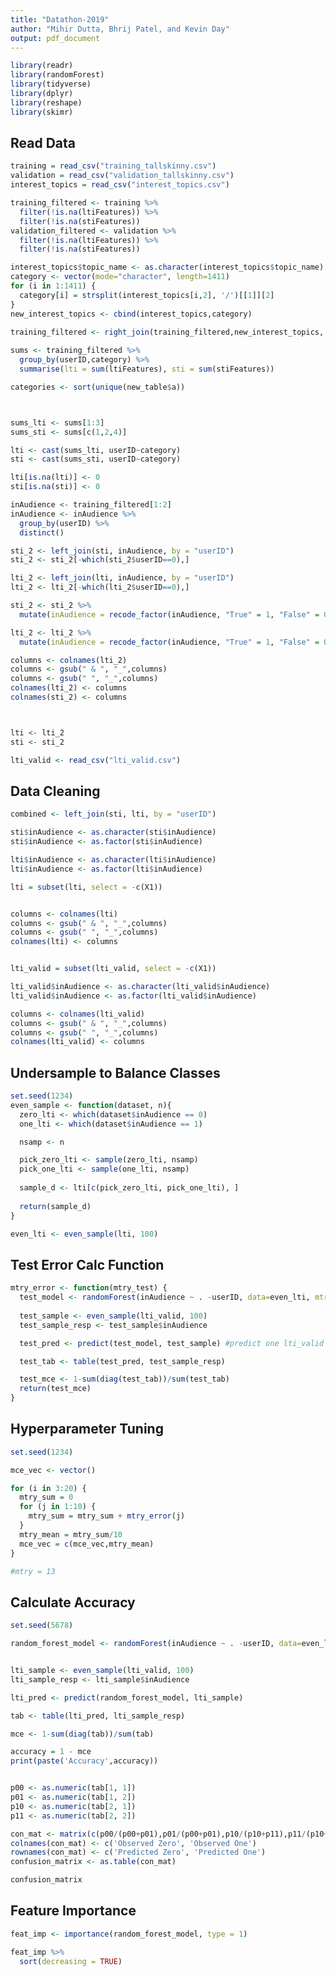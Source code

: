 ```yaml
---
title: "Datathon-2019"
author: "Mihir Dutta, Bhrij Patel, and Kevin Day"
output: pdf_document
---
```


```r
library(readr)
library(randomForest)
library(tidyverse)
library(dplyr)
library(reshape)
library(skimr)
```

## Read Data

```r
training = read_csv("training_tallskinny.csv")
validation = read_csv("validation_tallskinny.csv")
interest_topics = read_csv("interest_topics.csv")

training_filtered <- training %>%
  filter(!is.na(ltiFeatures)) %>%
  filter(!is.na(stiFeatures))
validation_filtered <- validation %>%
  filter(!is.na(ltiFeatures)) %>%
  filter(!is.na(stiFeatures))

interest_topics$topic_name <- as.character(interest_topics$topic_name)
category <- vector(mode="character", length=1411)
for (i in 1:1411) {
  category[i] = strsplit(interest_topics[i,2], '/')[[1]][2]
} 
new_interest_topics <- cbind(interest_topics,category)

training_filtered <- right_join(training_filtered,new_interest_topics, by = "topic_id")
  
sums <- training_filtered %>%
  group_by(userID,category) %>%
  summarise(lti = sum(ltiFeatures), sti = sum(stiFeatures))

categories <- sort(unique(new_table$a))



sums_lti <- sums[1:3]
sums_sti <- sums[c(1,2,4)]

lti <- cast(sums_lti, userID~category)
sti <- cast(sums_sti, userID~category)

lti[is.na(lti)] <- 0
sti[is.na(sti)] <- 0

inAudience <- training_filtered[1:2]
inAudience <- inAudience %>%
  group_by(userID) %>%
  distinct()

sti_2 <- left_join(sti, inAudience, by = "userID")
sti_2 <- sti_2[-which(sti_2$userID==0),]

lti_2 <- left_join(lti, inAudience, by = "userID")
lti_2 <- lti_2[-which(lti_2$userID==0),]

sti_2 <- sti_2 %>%
  mutate(inAudience = recode_factor(inAudience, "True" = 1, "False" = 0))

lti_2 <- lti_2 %>%
  mutate(inAudience = recode_factor(inAudience, "True" = 1, "False" = 0))

columns <- colnames(lti_2)
columns <- gsub(" & ", "_",columns)
columns <- gsub(" ", "_",columns)
colnames(lti_2) <- columns
colnames(sti_2) <- columns



lti <- lti_2
sti <- sti_2

lti_valid <- read_csv("lti_valid.csv")

```

## Data Cleaning 

```r
combined <- left_join(sti, lti, by = "userID")

sti$inAudience <- as.character(sti$inAudience)
sti$inAudience <- as.factor(sti$inAudience)

lti$inAudience <- as.character(lti$inAudience)
lti$inAudience <- as.factor(lti$inAudience)

lti = subset(lti, select = -c(X1))


columns <- colnames(lti)
columns <- gsub(" & ", "_",columns)
columns <- gsub(" ", "_",columns)
colnames(lti) <- columns


lti_valid = subset(lti_valid, select = -c(X1))

lti_valid$inAudience <- as.character(lti_valid$inAudience)
lti_valid$inAudience <- as.factor(lti_valid$inAudience)

columns <- colnames(lti_valid)
columns <- gsub(" & ", "_",columns)
columns <- gsub(" ", "_",columns)
colnames(lti_valid) <- columns
```

## Undersample to Balance Classes

```r
set.seed(1234)
even_sample <- function(dataset, n){
  zero_lti <- which(dataset$inAudience == 0)
  one_lti <- which(dataset$inAudience == 1)

  nsamp <- n 

  pick_zero_lti <- sample(zero_lti, nsamp)
  pick_one_lti <- sample(one_lti, nsamp)
  
  sample_d <- lti[c(pick_zero_lti, pick_one_lti), ]
  
  return(sample_d)
}

even_lti <- even_sample(lti, 100)
```

## Test Error Calc Function

```r
mtry_error <- function(mtry_test) {
  test_model <- randomForest(inAudience ~ . -userID, data=even_lti, mtry=mtry_test, importance=TRUE, na.action=na.omit) #test on lti
  
  test_sample <- even_sample(lti_valid, 100)
  test_sample_resp <- test_sample$inAudience

  test_pred <- predict(test_model, test_sample) #predict one lti_valid

  test_tab <- table(test_pred, test_sample_resp)

  test_mce <- 1-sum(diag(test_tab))/sum(test_tab) 
  return(test_mce)
}
```

## Hyperparameter Tuning

```r
set.seed(1234)

mce_vec <- vector()

for (i in 3:20) {
  mtry_sum = 0
  for (j in 1:10) {
    mtry_sum = mtry_sum + mtry_error(j)
  }
  mtry_mean = mtry_sum/10
  mce_vec = c(mce_vec,mtry_mean)
}

#mtry = 13
```
## Calculate Accuracy

```r
set.seed(5678)

random_forest_model <- randomForest(inAudience ~ . -userID, data=even_lti, mtry=13, importance=TRUE, na.action=na.omit)


lti_sample <- even_sample(lti_valid, 100)
lti_sample_resp <- lti_sample$inAudience

lti_pred <- predict(random_forest_model, lti_sample)

tab <- table(lti_pred, lti_sample_resp)

mce <- 1-sum(diag(tab))/sum(tab) 
```

```r
accuracy = 1 - mce
print(paste('Accuracy',accuracy))


p00 <- as.numeric(tab[1, 1])
p01 <- as.numeric(tab[1, 2])
p10 <- as.numeric(tab[2, 1])
p11 <- as.numeric(tab[2, 2])

con_mat <- matrix(c(p00/(p00+p01),p01/(p00+p01),p10/(p10+p11),p11/(p10+p11)), ncol=2)
colnames(con_mat) <- c('Observed Zero', 'Observed One')
rownames(con_mat) <- c('Predicted Zero', 'Predicted One')
confusion_matrix <- as.table(con_mat)

confusion_matrix
```

## Feature Importance

```r
feat_imp <- importance(random_forest_model, type = 1)

feat_imp %>%
  sort(decreasing = TRUE)
```

